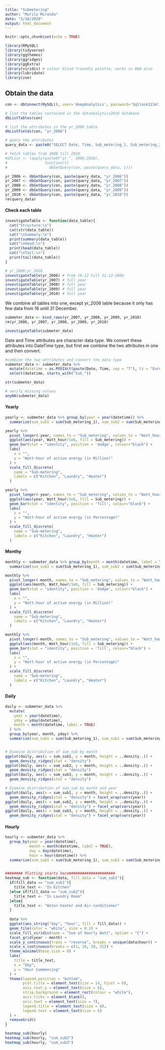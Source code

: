 ```yaml
---
title: "Submetering"
author: "Murilo Miranda"
date: "3/10/2020"
output: html_document
---
```


```r
knitr::opts_chunk$set(echo = TRUE)
```

```r
library(RMySQL)
library(tidyverse)
library(ggthemes)
library(ggridges)
library(ggExtra)
library(viridis) # colour blind friendly palette, works in B&W also
library(lubridate)
library(zoo)
```

## Obtain the data
```r
con <- dbConnect(MySQL(), user='deepAnalytics', password='Sqltask1234!', dbname='dataanalytics2018', host='data-analytics-2018.cbrosir2cswx.us-east-1.rds.amazonaws.com')

# list the tables contained in the dataanalytics2018 database
dbListTables(con)

# list the attributes in the yr_2006 table
dbListFields(con, "yr_2006")

# query the attributes
query_data <- paste0("SELECT Date, Time, Sub_metering_1, Sub_metering_2, Sub_metering_3 FROM")

# fetch tables from 2006 till 2010
#dfList <- lapply(paste0("yr_", 2006:2010), 
#                 function(t) 
#                   dbGetQuery(con, paste(query_data, t)))

yr_2006 <- dbGetQuery(con, paste(query_data, "yr_2006"))
yr_2007 <- dbGetQuery(con, paste(query_data, "yr_2007"))
yr_2008 <- dbGetQuery(con, paste(query_data, "yr_2008"))
yr_2009 <- dbGetQuery(con, paste(query_data, "yr_2009"))
yr_2010 <- dbGetQuery(con, paste(query_data, "yr_2010"))
rm(query_data)
```

#### Check each table
```r
investigateTable <- function(data_table){
  cat("Structure:\n")
  cat(str(data_table))
  cat("\nSummary:\n")
  print(summary(data_table))
  cat("\nHead:\n")
  print(head(data_table))
  cat("\nTail:\n")
  print(tail(data_table))
}

# yr_2006:yr_2010
investigateTable(yr_2006) # from 16-12 till 31-12-2006
investigateTable(yr_2007) # full year
investigateTable(yr_2008) # full year
investigateTable(yr_2009) # full year
investigateTable(yr_2010) # full year
```

We combine all tables into one, except yr_2006 table because it only has few data from 16 until 31 December.

```r
submeter_data <- bind_rows(yr_2007, yr_2008, yr_2009, yr_2010)
rm(yr_2006, yr_2007, yr_2008, yr_2009, yr_2010)

investigateTable(submeter_data)
```

Date and Time attributes are character data type. We convert these attributes into DateTime type, but first we combine the two attributes in one and then convert.

```r
#combine the two attributes and convert the data type
submeter_data <- submeter_data %>% 
  mutate(datetime = as.POSIXct(paste(Date, Time, sep = "T"), tz = "Europe/Paris")) %>% 
  select(datetime, starts_with("Sub_"))

str(submeter_data)
```

```r
# verify missing values
anyNA(submeter_data)
```

<!-- Now we verify if there is data which was not added into the database. For this reason, we make a vector (called *date_Time*) from `min(submeter_data$DateTime)` to ```max(submeter_data$DateTime)` by minute. After that, we merge the *submeter_data* database with *date_Time* vector. If there is any missing value, it will be imputed by interpolation. -->

<!-- ```{r} -->
<!-- date_Time <- seq(min(submeter_data$datetime), max(submeter_data$datetime), "min") -->

<!-- ## -->
<!-- submeter_data <- submeter_data %>%  -->
<!--   full_join(as.data.frame(date_Time), by = c("datetime" = "date_Time")) %>% -->
<!--   arrange(datetime) -->

<!-- submeter_data %>% ggplot(aes(datetime, Sub_metering_1)) + geom_line() -->
<!-- ``` -->

#### Yearly
```r
yearly <- submeter_data %>% group_by(year = year(datetime)) %>%  
  summarize(sum_sub1 = sum(Sub_metering_1), sum_sub2 = sum(Sub_metering_2), sum_sub3 = sum(Sub_metering_3)) 

yearly %>% 
  pivot_longer(-year, names_to = "Sub_metering", values_to = "Watt_hour") %>%
  ggplot(aes(year, Watt_hour/1e6, fill = Sub_metering)) +
  geom_bar(stat = "identity", position = 'dodge', colour="black") +
  labs(
    x = "", 
    y = "Watt-hour of active energy (in Million)"
  ) + 
  scale_fill_discrete(
    name = "Sub-metering", 
    labels = c("Kitchen", "Laundry", "Heater")
  )

yearly %>% 
  pivot_longer(-year, names_to = "Sub_metering", values_to = "Watt_hour") %>%
  ggplot(aes(year, Watt_hour/1e6, fill = Sub_metering)) +
  geom_bar(stat = "identity", position = 'fill', colour="black") +
  labs(
    x = "", 
    y = "Watt-hour of active energy (in Percentage)"
  ) + 
  scale_fill_discrete(
    name = "Sub-metering", 
    labels = c("Kitchen", "Laundry", "Heater")
  )
```

#### Monthy
```r
monthly <- submeter_data %>% group_by(month = month(datetime, label = TRUE)) %>%  
  summarize(sum_sub1 = sum(Sub_metering_1), sum_sub2 = sum(Sub_metering_2), sum_sub3 = sum(Sub_metering_3)) 

monthly %>% 
  pivot_longer(-month, names_to = "Sub_metering", values_to = "Watt_hour") %>%
  ggplot(aes(month, Watt_hour/1e6, fill = Sub_metering)) +
  geom_bar(stat = "identity", position = 'dodge', colour="black") +
  labs(
    x = "", 
    y = "Watt-hour of active energy (in Million)"
  ) + 
  scale_fill_discrete(
    name = "Sub-metering", 
    labels = c("Kitchen", "Laundry", "Heater")
  )

monthly %>% 
  pivot_longer(-month, names_to = "Sub_metering", values_to = "Watt_hour") %>%
  ggplot(aes(month, Watt_hour/1e6, fill = Sub_metering)) +
  geom_bar(stat = "identity", position = 'fill', colour="black") +
  labs(
    x = "", 
    y = "Watt-hour of active energy (in Percentage)"
  ) + 
  scale_fill_discrete(
    name = "Sub-metering", 
    labels = c("Kitchen", "Laundry", "Heater")
  )
```


#### Daily
```r
daily <- submeter_data %>% 
  mutate(
    year = year(datetime),
    yday = yday(datetime),
    month = month(datetime, label = TRUE)
  ) %>% 
  group_by(year, month, yday) %>%  
  summarize(sum_sub1 = sum(Sub_metering_1), sum_sub2 = sum(Sub_metering_2), sum_sub3 = sum(Sub_metering_3)) 


# Examine distribution of sum_sub by month
ggplot(daily, aes(x = sum_sub1, y = month, height = ..density..)) +
  geom_density_ridges(stat = "density") 
ggplot(daily, aes(x = sum_sub2, y = month, height = ..density..)) +
  geom_density_ridges(stat = "density")
ggplot(daily, aes(x = sum_sub3, y = month, height = ..density..)) +
  geom_density_ridges(stat = "density")

# Examine distribution of sum_sub by month and year
ggplot(daily, aes(x = sum_sub1, y = month, height = ..density..)) +
  geom_density_ridges(stat = "density") + facet_wrap(vars(year))
ggplot(daily, aes(x = sum_sub2, y = month, height = ..density..)) +
  geom_density_ridges(stat = "density") + facet_wrap(vars(year))
ggplot(daily, aes(x = sum_sub3, y = month, height = ..density..)) +
  geom_density_ridges(stat = "density") + facet_wrap(vars(year))
```

#### Hourly
```r
hourly <- submeter_data %>% 
  group_by(year = year(datetime),
           month = month(datetime, label = TRUE),
           day = day(datetime),
           hour = hour(datetime)) %>%  
  summarize(sum_sub1 = sum(Sub_metering_1), sum_sub2 = sum(Sub_metering_2), sum_sub3 = sum(Sub_metering_3))
 

######## Plotting starts here#####################
heatmap_sub <- function(data, fill_data = "sum_sub1"){
  if(fill_data == "sum_sub1"){
    title_text <- "In Kitchen"
  }else if(fill_data == "sum_sub2"){
    title_text <- "In Laundry Room"
  }else{
    title_text <- "Water-heater and Air-conditioner"
  }
  
  data %>% 
  ggplot(aes_string("day", "hour", fill = fill_data)) +
  geom_tile(color = "white", size = 0.1) + 
  scale_fill_viridis(name = "Sum of Hourly Watt", option = "C") +
  facet_grid(year ~ month) + 
  scale_y_continuous(trans = "reverse", breaks = unique(data$hour)) +
  scale_x_continuous(breaks = c(1, 10, 20, 31)) + 
  theme_minimal(base_size = 8) + 
  labs(
    title = title_text,
    x = "Day", 
    y = "Hour Commencing"
  ) + 
  theme(legend.position = "bottom",
        plot.title = element_text(size = 14, hjust = 0),
        axis.text.y = element_text(size = 6),
        strip.background = element_rect(colour = "white"),
        axis.ticks = element_blank(),
        axis.text = element_text(size = 7),
        legend.title = element_text(size = 8),
        legend.text = element_text(size = 6)
  ) +
  removeGrid()
}

heatmap_sub(hourly)
heatmap_sub(hourly, "sum_sub2")
heatmap_sub(hourly, "sum_sub3")
```

